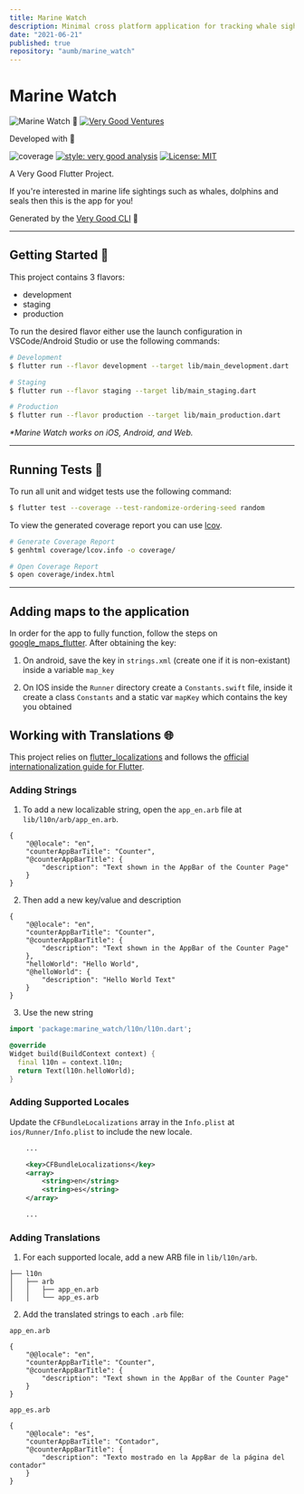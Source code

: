 ```yaml
---
title: Marine Watch
description: Minimal cross platform application for tracking whale sightings.
date: "2021-06-21"
published: true
repository: "aumb/marine_watch"
---
```


# Marine Watch

![Marine Watch](./mw_logo.svg) 🤝 [![Very Good Ventures][logo]][very_good_ventures_link]

Developed with 💙

![coverage][coverage_badge]
[![style: very good analysis][very_good_analysis_badge]][very_good_analysis_link]
[![License: MIT][license_badge]][license_link]

A Very Good Flutter Project.

If you're interested in marine life sightings such as whales, dolphins and seals then this is the app for you!

Generated by the [Very Good CLI][very_good_cli_link] 🤖

---

## Getting Started 🚀

This project contains 3 flavors:

- development
- staging
- production

To run the desired flavor either use the launch configuration in VSCode/Android Studio or use the following commands:

```sh
# Development
$ flutter run --flavor development --target lib/main_development.dart

# Staging
$ flutter run --flavor staging --target lib/main_staging.dart

# Production
$ flutter run --flavor production --target lib/main_production.dart
```

_\*Marine Watch works on iOS, Android, and Web._

---

## Running Tests 🧪

To run all unit and widget tests use the following command:

```sh
$ flutter test --coverage --test-randomize-ordering-seed random
```

To view the generated coverage report you can use [lcov](https://github.com/linux-test-project/lcov).

```sh
# Generate Coverage Report
$ genhtml coverage/lcov.info -o coverage/

# Open Coverage Report
$ open coverage/index.html
```

---

## Adding maps to the application

In order for the app to fully function, follow the steps on [google_maps_flutter][google_maps_flutter_link]. After obtaining the key:

1. On android, save the key in `strings.xml` (create one if it is non-existant) inside a variable `map_key`

2. On IOS inside the `Runner` directory  create a `Constants.swift` file, inside it create a class `Constants` and a static var `mapKey`
which contains the key you obtained

## Working with Translations 🌐

This project relies on [flutter_localizations][flutter_localizations_link] and follows the [official internationalization guide for Flutter][internationalization_link].

### Adding Strings

1. To add a new localizable string, open the `app_en.arb` file at `lib/l10n/arb/app_en.arb`.

```arb
{
    "@@locale": "en",
    "counterAppBarTitle": "Counter",
    "@counterAppBarTitle": {
        "description": "Text shown in the AppBar of the Counter Page"
    }
}
```

2. Then add a new key/value and description

```arb
{
    "@@locale": "en",
    "counterAppBarTitle": "Counter",
    "@counterAppBarTitle": {
        "description": "Text shown in the AppBar of the Counter Page"
    },
    "helloWorld": "Hello World",
    "@helloWorld": {
        "description": "Hello World Text"
    }
}
```

3. Use the new string

```dart
import 'package:marine_watch/l10n/l10n.dart';

@override
Widget build(BuildContext context) {
  final l10n = context.l10n;
  return Text(l10n.helloWorld);
}
```

### Adding Supported Locales

Update the `CFBundleLocalizations` array in the `Info.plist` at `ios/Runner/Info.plist` to include the new locale.

```xml
    ...

    <key>CFBundleLocalizations</key>
	<array>
		<string>en</string>
		<string>es</string>
	</array>

    ...
```

### Adding Translations

1. For each supported locale, add a new ARB file in `lib/l10n/arb`.

```
├── l10n
│   ├── arb
│   │   ├── app_en.arb
│   │   └── app_es.arb
```

2. Add the translated strings to each `.arb` file:

`app_en.arb`

```arb
{
    "@@locale": "en",
    "counterAppBarTitle": "Counter",
    "@counterAppBarTitle": {
        "description": "Text shown in the AppBar of the Counter Page"
    }
}
```

`app_es.arb`

```arb
{
    "@@locale": "es",
    "counterAppBarTitle": "Contador",
    "@counterAppBarTitle": {
        "description": "Texto mostrado en la AppBar de la página del contador"
    }
}
```

[coverage_badge]: coverage_badge.svg
[flutter_localizations_link]: https://api.flutter.dev/flutter/flutter_localizations/flutter_localizations-library.html
[internationalization_link]: https://flutter.dev/docs/development/accessibility-and-localization/internationalization
[license_badge]: https://img.shields.io/badge/license-MIT-blue.svg
[license_link]: https://opensource.org/licenses/MIT
[logo]: https://raw.githubusercontent.com/VeryGoodOpenSource/very_good_analysis/main/assets/vgv_logo.png
[very_good_analysis_badge]: https://img.shields.io/badge/style-very_good_analysis-B22C89.svg
[very_good_analysis_link]: https://pub.dev/packages/very_good_analysis
[very_good_cli_link]: https://github.com/VeryGoodOpenSource/very_good_cli
[very_good_ventures_link]: https://verygood.ventures/?utm_source=github&utm_medium=banner&utm_campaign=core
[google_maps_flutter_link]: https://pub.dev/packages/google_maps_flutter
[marine_watch_logo]:[mw_logo.svg]
[marine_watch_link]:[googlestorelink]